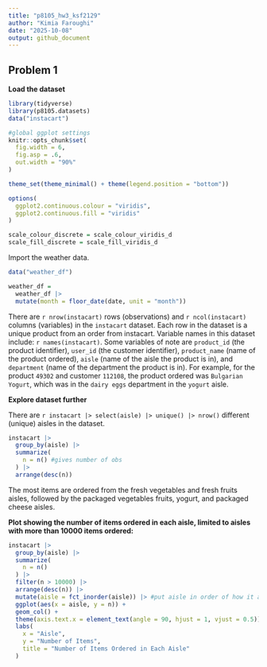 ```yaml
---
title: "p8105_hw3_ksf2129"
author: "Kimia Faroughi"
date: "2025-10-08"
output: github_document
---
```


## Problem 1

**Load the dataset**

```r
library(tidyverse)
library(p8105.datasets)
data("instacart")

#global ggplot settings
knitr::opts_chunk$set(
  fig.width = 6,
  fig.asp = .6,
  out.width = "90%"
)

theme_set(theme_minimal() + theme(legend.position = "bottom"))

options(
  ggplot2.continuous.colour = "viridis",
  ggplot2.continuous.fill = "viridis"
)

scale_colour_discrete = scale_colour_viridis_d
scale_fill_discrete = scale_fill_viridis_d
```

Import the weather data.

```r
data("weather_df")

weather_df =
  weather_df |> 
  mutate(month = floor_date(date, unit = "month"))
```

There are `r nrow(instacart)` rows (observations) and `r ncol(instacart)` columns (variables) in the `instacart` dataset. Each row in the dataset is a unique product from an order from instacart. Variable names in this dataset include: `r names(instacart)`. Some variables of note are `product_id` (the product identifier), `user_id` (the customer identifier), `product_name` (name of the product ordered), `aisle` (name of the aisle the product is in), and `department` (name of the department the product is in). For example, for the product `49302` and customer `112108`, the product ordered was `Bulgarian Yogurt`, which was in the `dairy eggs` department in the `yogurt` aisle.

**Explore dataset further**

There are `r instacart |> select(aisle) |> unique() |> nrow()` different (unique) aisles in the dataset. 

```r
instacart |> 
  group_by(aisle) |> 
  summarize(
    n = n() #gives number of obs
  ) |> 
  arrange(desc(n))
```

The most items are ordered from the fresh vegetables and fresh fruits aisles, followed by the packaged vegetables fruits, yogurt, and packaged cheese aisles.

**Plot showing the number of items ordered in each aisle, limited to aisles with more than 10000 items ordered:**

```r
instacart |> 
  group_by(aisle) |> 
  summarize(
    n = n()
  ) |> 
  filter(n > 10000) |> 
  arrange(desc(n)) |> 
  mutate(aisle = fct_inorder(aisle)) |> #put aisle in order of how it appears in data
  ggplot(aes(x = aisle, y = n)) +
  geom_col() +
  theme(axis.text.x = element_text(angle = 90, hjust = 1, vjust = 0.5)) +
  labs(
    x = "Aisle",
    y = "Number of Items",
    title = "Number of Items Ordered in Each Aisle"
  )
```